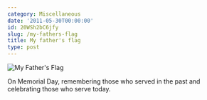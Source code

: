 ```yaml
---
category: Miscellaneous
date: '2011-05-30T00:00:00'
id: 20WSh2bC6jfy
slug: /my-fathers-flag
title: My father's flag
type: post
---
```


![My Father's Flag](/images/aws-20110530--0924-02)

On Memorial Day, remembering those who served in the past and celebrating those who serve today.
